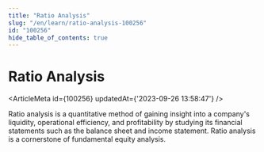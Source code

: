 ```yaml
---
title: "Ratio Analysis"
slug: "/en/learn/ratio-analysis-100256"
id: "100256"
hide_table_of_contents: true
---
```



# Ratio Analysis

<ArticleMeta id={100256} updatedAt={'2023-09-26 13:58:47'} />
<div className='border-solid border-b border-t-0 my-4 border-[var(--ifm-color-gray-300)]' />

Ratio analysis is a quantitative method of gaining insight into a company's liquidity, operational efficiency, and profitability by studying its financial statements such as the balance sheet and income statement. Ratio analysis is a cornerstone of fundamental equity analysis.
